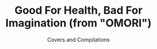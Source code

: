 ---
title: Good For Health, Bad For Imagination (from "OMORI")
subtitle: Covers and Compilations
credits: ["Composition: Slime Girls", "Mix: Voia", "Master: Voia", "Art: Omocat"]
release: true
description: One of the hidden CDs in the Jukebox quest in the breakout indie game, "OMORI," Voia reimagines Slime Girls' "Good for Health, Bad for Imagination" as a progressive, futuristic drum and bass track with elements you'd often hear in rhythm game music.
soundcloudSrc: https://w.soundcloud.com/player/?url=https%3A//api.soundcloud.com/tracks/1291735999&color=%237036ec&auto_play=false&hide_related=false&show_comments=true&show_user=true&show_reposts=false&show_teaser=true
imageSrc: ./cover.png
imageSrcAlt: Omari OST Artwork, by omocat
links: ['#', '#', '#', '#']
rank: 3

---